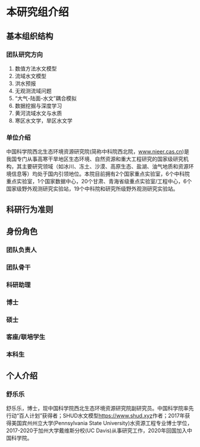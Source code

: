 # 本研究组介绍 {#intro}

## 基本组织结构

### 团队研究方向

1. 数值方法水文模型
1. 流域水文模型
1. 洪水预报
1. 无观测流域问题
1. “大气-陆面-水文”耦合模拟
1. 数据挖掘与深度学习
1. 黄河流域水文与水质
1. 寒区水文学，旱区水文学


### 单位介绍
中国科学院西北生态环境资源研究院(简称中科院西北院，[www.nieer.cas.cn](http://www.nieer.cas.cn))是我国专门从事高寒干旱地区生态环境、自然资源和重大工程研究的国家级研究机构，其主要研究领域（如冰川、冻土、沙漠、高原生态、盐湖、油气地质和资源环境信息等）均处于国内引领地位。本院目前拥有2个国家重点实验室，6个中科院重点实验室，1个国家数据中心，20个甘肃、青海省级重点实验室/工程中心，6个国家级野外观测研究实验站，19个中科院和研究所级野外观测研究实验站。

## 科研行为准则

## 身份角色

### 团队负责人

### 团队骨干

### 科研助理

### 博士

### 硕士

### 客座/联培学生

### 本科生

## 个人介绍

### 舒乐乐
舒乐乐，博士，现中国科学院西北生态环境资源研究院副研究员。中国科学院率先行动“百人计划”获得者；SHUD水文模型[https://www.shud.xyz](https://www.shud.xyz)作者；2017年获得美国宾州州立大学(Pennsylvania State University)水资源工程专业博士学位，2017-2020于加州大学戴维斯分校(UC Davis)从事研究工作，2020年回国加入中国科学院。
